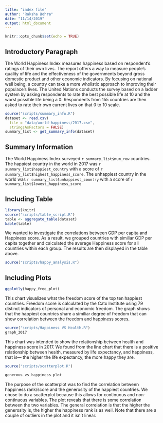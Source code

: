 ```yaml
---
title: "index file"
author: "Raksha Bohra"
date: "11/14/2019"
output: html_document
---
```


```r
knitr::opts_chunk$set(echo = TRUE)
```
## Introductory Paragraph
The World Happiness Index measures happiness based on respondent's ratings of their own lives. The report offers a way to measure people's quality of life and the effectiveness of the governments beyond gross domestic product and other economic indicators. By focusing on national well being, a country can take a more wholistic approach to improving their populace's lives. The United Nations conducts the survey based on a ladder system by asking respondents to rate the best possible life at 10 and the worst possible life being a 0. Respondents from 155 countries are then asked to rate their own current lives on that 0 to 10 scale. 

```r
source("scripts/summary_info.R")
dataset <- read.csv(
  file = "data/world-happiness/2017.csv",
  stringsAsFactors = FALSE)
summary_list <- get_summary_info(dataset)
```
## Summary Information

The World Happiness Index surveyed `r summary_list$num_row` countries. The happiest country in the world in 2017 was `r summary_list$happiest_country` with a score of `r summary_list$highest_happiness_score`. The unhappiest country in the world was `r summary_list$unhappiest_country` with a score of `r summary_list$lowest_happiness_score` 

## Including Table
```r
library(knitr)
source("scripts/table_script.R")
table <- aggregate_table(dataset)
kable(table)
```

We wanted to investigate the correlations between GDP per capita and Happiness score. As a result, we grouped countries with similiar GDP per capita together and calculated the average Happiness score for all countries within each group. The results are then displayed in the table above.

```r
source("scripts/happy_analysis.R")
```

## Including Plots
```r
ggplotly(happy_free_plot)

```
This chart visualizes what the freedom score of the top ten happiest countries. Freedom score is calculated by the Cato Institute using 79 distinct indicators of personal and economic freedom. The graph shows that the happiest countries share a similiar degree of freedom that can show correlation between the freedom and happiness scores. 

```r
source("scripts/Happiness VS Health.R")
graph_2017

```

This chart was intended to show the relationship between health and happiness score in 2017. We found from the line chart that there is a positive relationship between health, measured by life expectancy,  and happiness, that is— the higher the life expectancy, the more happy they are. 



```r
source("scripts/scatterplot.R")

```

```r
generous_vs_happiness_plot
```
The purpose of the scatterplot was to find the correlation between happiness rank/score and the generosity of the happiest countries. We chose to do a scatterplot because this allows for
continuous and non-continuous variables. The plot reveals that there is some correlation between the two variables. The general correlation is that the higher the generosity is, the higher the happiness rank is as well. Note that there are a couple of outliers in the plot and it isn't linear. 